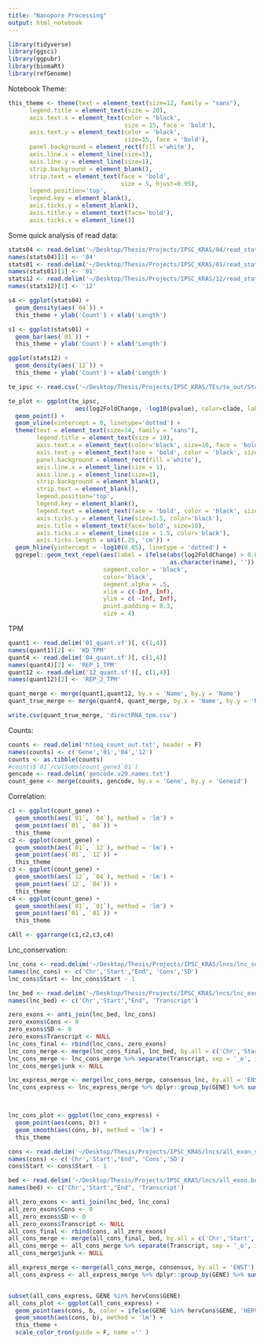 ```yaml
---
title: "Nanopore Processing"
output: html_notebook
---
```

```r
library(tidyverse)
library(ggsci)
library(ggpubr)
library(biomaRt)
library(refGenome)
```


Notebook Theme:
```r
this_theme <- theme(text = element_text(size=12, family = "sans"),
      legend.title = element_text(size = 20),
      axis.text.x = element_text(color = 'black',
                                 size = 15, face = 'bold'),
      axis.text.y = element_text(color = 'black', 
                                 size=15, face = 'bold'),
      panel.background = element_rect(fill ='white'),
      axis.line.x = element_line(size=1),
      axis.line.y = element_line(size=1),
      strip.background = element_blank(),
      strip.text = element_text(face = 'bold', 
                                size = 5, hjust=0.95),
      legend.position='top',
      legend.key = element_blank(),
      axis.ticks.y = element_blank(), 
      axis.title.y = element_text(face='bold'),
      axis.ticks.x = element_line())
```

Some quick analysis of read data:
```r
stats04 <- read.delim('~/Desktop/Thesis/Projects/IPSC_KRAS/04/read_stats.txt', sep = ' ', header = F)
names(stats04)[1] <- '04'
stats01 <- read.delim('~/Desktop/Thesis/Projects/IPSC_KRAS/01/read_stats.txt', sep = ' ', header = F)
names(stats01)[1] <- '01'
stats12 <- read.delim('~/Desktop/Thesis/Projects/IPSC_KRAS/12/read_stats.txt', sep = ' ', header = F)
names(stats12)[1] <- '12'

s4 <- ggplot(stats04) + 
  geom_density(aes(`04`)) + 
  this_theme + ylab('Count') + xlab('Length')

s1 <- ggplot(stats01) +
  geom_bar(aes(`01`)) + 
  this_theme + ylab('Count') + xlab('Length')

ggplot(stats12) + 
  geom_density(aes(`12`)) + 
  this_theme + ylab('Count') + xlab('Length')

te_ipsc <- read.csv('~/Desktop/Thesis/Projects/IPSC_KRAS/TEs/te_out/Stat_test/results.csv')

te_plot <- ggplot(te_ipsc,
                   aes(log2FoldChange, -log10(pvalue), color=clade, label=name, size=6)) + 
  geom_point() +
  geom_vline(xintercept = 0, linetype='dotted') + 
  theme(text = element_text(size=14, family = "sans"),
        legend.title = element_text(size = 10),
        axis.text.x = element_text(color='black', size=10, face = 'bold'),
        axis.text.y = element_text(face = 'bold', color = 'black', size=10),
        panel.background = element_rect(fill ='white'),
        axis.line.x = element_line(size = 1),
        axis.line.y = element_line(size=1),
        strip.background = element_blank(),
        strip.text = element_blank(),
        legend.position='top',
        legend.key = element_blank(),
        legend.text = element_text(face = 'bold', color = 'black', size=7.5),
        axis.ticks.y = element_line(size=1.5, color='black'), 
        axis.title = element_text(face='bold', size=10),
        axis.ticks.x = element_line(size = 1.5, color='black'),
        axis.ticks.length = unit(.25, 'cm')) + 
  geom_hline(yintercept = -log10(0.05), linetype = 'dotted') +
  ggrepel::geom_text_repel(aes(label = ifelse(abs(log2FoldChange) > 0.8 & pvalue < 0.05,
                                              as.character(name), '')),
                           segment.color = 'black', 
                           color='black',
                           segment.alpha = .5,
                           xlim = c(-Inf, Inf), 
                           ylim = c( -Inf, Inf),
                           point.padding = 0.3,
                           size = 4)
```


TPM
```r
quant1 <- read.delim('01_quant.sf')[, c(1,4)]
names(quant1)[2] <- 'KD_TPM'
quant4 <- read.delim('04_quant.sf')[, c(1,4)]
names(quant4)[2] <- 'REP_1_TPM'
quant12 <- read.delim('12_quant.sf')[, c(1,4)]
names(quant12)[2] <- 'REP_2_TPM'

quant_merge <- merge(quant1,quant12, by.x = 'Name', by.y = 'Name')
quant_true_merge <- merge(quant4, quant_merge, by.x = 'Name', by.y = 'Name')

write.csv(quant_true_merge, 'directRNA_tpm.csv')

```

Counts:
```r
counts <- read.delim('htseq_count_out.txt', header = F)
names(counts) <- c('Gene','01','04','12')
counts <- as.tibble(counts)
#counts$`01`/colSums(count_gene$`01`)
gencode <- read.delim('gencode.v29.names.txt')
count_gene <- merge(counts, gencode, by.x = 'Gene', by.y = 'Geneid')


```

Correlation:
```r
c1 <- ggplot(count_gene) + 
  geom_smooth(aes(`01`, `04`), method = 'lm') + 
  geom_point(aes(`01`, `04`)) +
  this_theme
c2 <- ggplot(count_gene) + 
  geom_smooth(aes(`01`, `12`), method = 'lm') +
  geom_point(aes(`01`, `12`)) + 
  this_theme
c3 <- ggplot(count_gene) + 
  geom_smooth(aes(`12`, `04`), method = 'lm') +
  geom_point(aes(`12`, `04`)) +
  this_theme
c4 <- ggplot(count_gene) + 
  geom_smooth(aes(`01`, `01`), method = 'lm') +
  geom_point(aes(`01`, `01`)) +
  this_theme

cAll <- ggarrange(c1,c2,c3,c4)

```

Lnc_conservation:
```r
lnc_cons <- read.delim('~/Desktop/Thesis/Projects/IPSC_KRAS/lncs/lnc_summary_missing_zeros.txt', header=F)
names(lnc_cons) <- c('Chr','Start',"End", 'Cons','SD')
lnc_cons$Start <- lnc_cons$Start - 1

lnc_bed <- read.delim('~/Desktop/Thesis/Projects/IPSC_KRAS/lncs/lnc_exon.bed', header = F)
names(lnc_bed) <- c('Chr','Start',"End", 'Transcript')

zero_exons <- anti_join(lnc_bed, lnc_cons)
zero_exons$Cons <- 0
zero_exons$SD <- 0
zero_exons$Transcript <- NULL
lnc_cons_final <- rbind(lnc_cons, zero_exons)
lnc_cons_merge <- merge(lnc_cons_final, lnc_bed, by.all = c('Chr','Start','End'))
lnc_cons_merge <- lnc_cons_merge %>% separate(Transcript, sep = '_e', into = c('ENST','junk'))
lnc_cons_merge$junk <- NULL

lnc_express_merge <- merge(lnc_cons_merge, consensus_lnc, by.all = 'ENST')
lnc_cons_express <- lnc_express_merge %>% dplyr::group_by(GENE) %>% summarise(b = mean(b), cons = mean(Cons), sd = mean(SD))



lnc_cons_plot <- ggplot(lnc_cons_express) + 
  geom_point(aes(cons, b)) + 
  geom_smooth(aes(cons, b), method = 'lm') +
  this_theme

```

```r
cons <- read.delim('~/Desktop/Thesis/Projects/IPSC_KRAS/lncs/all_exon_summary', header=F)
names(cons) <- c('Chr','Start',"End", 'Cons','SD')
cons$Start <- cons$Start - 1

bed <- read.delim('~/Desktop/Thesis/Projects/IPSC_KRAS/lncs/all_exon.bed', header = F)
names(bed) <- c('Chr','Start',"End", 'Transcript')

all_zero_exons <- anti_join(lnc_bed, lnc_cons)
all_zero_exons$Cons <- 0
all_zero_exons$SD <- 0
all_zero_exons$Transcript <- NULL
all_cons_final <- rbind(cons, all_zero_exons)
all_cons_merge <- merge(all_cons_final, bed, by.all = c('Chr','Start','End'))
all_cons_merge <- all_cons_merge %>% separate(Transcript, sep = '_e', into = c('ENST','junk'))
all_cons_merge$junk <- NULL

all_express_merge <- merge(all_cons_merge, consensus, by.all = 'ENST')
all_cons_express <- all_express_merge %>% dplyr::group_by(GENE) %>% summarise(b = mean(b), cons = mean(Cons), sd = mean(SD))


subset(all_cons_express, GENE %in% hervCons$GENE)
all_cons_plot <- ggplot(all_cons_express) + 
  geom_point(aes(cons, b, color = ifelse(GENE %in% hervCons$GENE, 'HERV_LNC', 'Other'))) + 
  geom_smooth(aes(cons, b), method = 'lm') +
  this_theme + 
  scale_color_tron(guide = F, name ='' )
```


